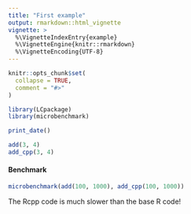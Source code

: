 ```yaml
---
title: "First example"
output: rmarkdown::html_vignette
vignette: >
  %\VignetteIndexEntry{example}
  %\VignetteEngine{knitr::rmarkdown}
  %\VignetteEncoding{UTF-8}
---
```


```r
knitr::opts_chunk$set(
  collapse = TRUE,
  comment = "#>"
)
```

```r
library(LCpackage)
library(microbenchmark)
```

```r
print_date()
```

```r
add(3, 4)
add_cpp(3, 4)
```

#### Benchmark

```r
microbenchmark(add(100, 1000), add_cpp(100, 1000))
```

The Rcpp code is much slower than the base R code!
